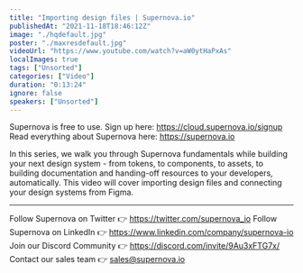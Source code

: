 ```yaml
---
title: "Importing design files | Supernova.io"
publishedAt: "2021-11-18T18:46:12Z"
image: "./hqdefault.jpg"
poster: "./maxresdefault.jpg"
videoUrl: "https://www.youtube.com/watch?v=aW0ytHaPxAs"
localImages: true
tags: ["Unsorted"]
categories: ["Video"]
duration: "0:13:24"
ignore: false
speakers: ["Unsorted"]
---
```


Supernova is free to use. Sign up here: https://cloud.supernova.io/signup
Read everything about Supernova here: https://supernova.io

In this series, we walk you through Supernova fundamentals while building your next design system - from tokens, to components, to assets, to building documentation and handing-off resources to your developers, automatically. This video will cover importing design files and connecting your design systems from Figma.

---

Follow Supernova on Twitter 👉 https://twitter.com/supernova_io
Follow Supernova on LinkedIn 👉 https://www.linkedin.com/company/supernova-io
Join our Discord Community 👉 https://discord.com/invite/9Au3xFTG7x/
Contact our sales team 👉 sales@supernova.io
